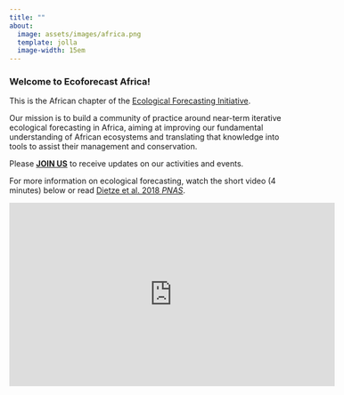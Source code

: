 ```yaml
---
title: ""
about:
  image: assets/images/africa.png
  template: jolla
  image-width: 15em
---
```


### Welcome to Ecoforecast Africa!

This is the African chapter of the [Ecological Forecasting Initiative](https://ecoforecast.org/).

Our mission is to build a community of practice around near-term iterative ecological forecasting in Africa, aiming at improving our fundamental understanding of African ecosystems and translating that knowledge into tools to assist their management and conservation.

Please [**JOIN US**](join.qmd) to receive updates on our activities and events.

For more information on ecological forecasting, watch the short video (4 minutes) below or read [Dietze et al. 2018 *PNAS*](https://doi.org/10.1073/pnas.1710231115){target="_blank"}.


<iframe width="584" height="330" src="https://www.youtube.com/embed/Lgi_e7N-C8E" title="YouTube video player" frameborder="0" allow="accelerometer; autoplay; clipboard-write; encrypted-media; gyroscope; picture-in-picture" allowfullscreen></iframe>

